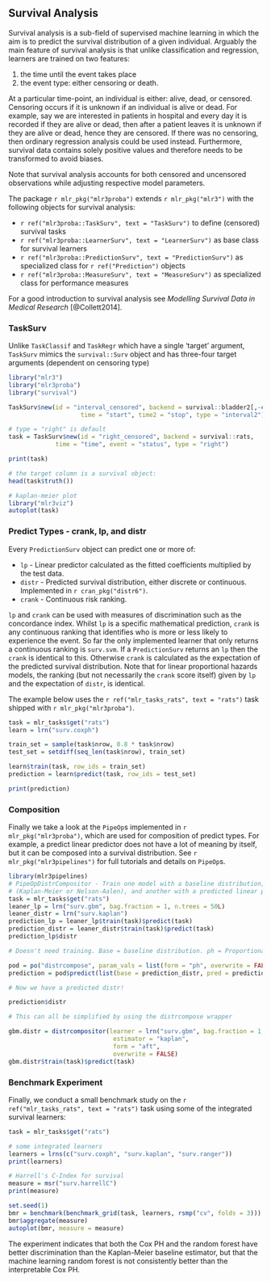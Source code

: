 ## Survival Analysis {#survival}

Survival analysis is a sub-field of supervised machine learning in which the aim is to predict the survival distribution of a given individual.
Arguably the main feature of survival analysis is that unlike classification and regression, learners are trained on two features:

1. the time until the event takes place
2. the event type: either censoring or death.

At a particular time-point, an individual is either: alive, dead, or censored.
Censoring occurs if it is unknown if an individual is alive or dead.
For example, say we are interested in patients in hospital and every day it is recorded if they are alive or dead, then after a patient leaves it is unknown if they are alive or dead, hence they are censored.
If there was no censoring, then ordinary regression analysis could be used instead.
Furthermore, survival data contains solely positive values and therefore needs to be transformed to avoid biases.

Note that survival analysis accounts for both censored and uncensored observations while adjusting respective model parameters.

The package `r mlr_pkg("mlr3proba")` extends `r mlr_pkg("mlr3")` with the following objects for survival analysis:

* `r ref("mlr3proba::TaskSurv", text = "TaskSurv")` to define (censored) survival tasks
* `r ref("mlr3proba::LearnerSurv", text = "LearnerSurv")` as base class for survival learners
* `r ref("mlr3proba::PredictionSurv", text = "PredictionSurv")` as specialized class for `r ref("Prediction")` objects
* `r ref("mlr3proba::MeasureSurv", text = "MeasureSurv")` as specialized class for performance measures

For a good introduction to survival analysis see *Modelling Survival Data in Medical Research* [@Collett2014].

### TaskSurv

Unlike `TaskClassif` and `TaskRegr` which have a single 'target' argument, `TaskSurv` mimics the
`survival::Surv` object and has three-four target arguments (dependent on censoring type)

```r
library("mlr3")
library("mlr3proba")
library("survival")

TaskSurv$new(id = "interval_censored", backend = survival::bladder2[,-c(1, 7)],
                    time = "start", time2 = "stop", type = "interval2")

# type = "right" is default
task = TaskSurv$new(id = "right_censored", backend = survival::rats,
             time = "time", event = "status", type = "right")

print(task)

# the target column is a survival object:
head(task$truth())

# kaplan-meier plot
library("mlr3viz")
autoplot(task)
```

### Predict Types - crank, lp, and distr

Every `PredictionSurv` object can predict one or more of:

* `lp` - Linear predictor calculated as the fitted coefficients multiplied by the test data.
* `distr` - Predicted survival distribution, either discrete or continuous. Implemented in `r cran_pkg("distr6")`.
* `crank` - Continuous risk ranking.

`lp` and `crank` can be used with measures of discrimination such as the concordance index.
Whilst `lp` is a specific mathematical prediction, `crank` is any continuous ranking that identifies who is more or less likely to experience the event.
So far the only implemented learner that only returns a continuous ranking is `surv.svm`.
If a `PredictionSurv` returns an `lp` then the `crank` is identical to this.
Otherwise `crank` is calculated as the expectation of the predicted survival distribution.
Note that for linear proportional hazards models, the ranking (but not necessarily the `crank` score itself) given by `lp` and the expectation of `distr`, is identical.

The example below uses the `r ref("mlr_tasks_rats", text = "rats")` task shipped with `r mlr_pkg("mlr3proba")`.

```r
task = mlr_tasks$get("rats")
learn = lrn("surv.coxph")

train_set = sample(task$nrow, 0.8 * task$nrow)
test_set = setdiff(seq_len(task$nrow), train_set)

learn$train(task, row_ids = train_set)
prediction = learn$predict(task, row_ids = test_set)

print(prediction)
```

### Composition

Finally we take a look at the `PipeOp`s implemented in `r mlr_pkg("mlr3proba")`, which are used for composition of predict types.
For example, a predict linear predictor does not have a lot of meaning by itself, but it can be composed into a survival distribution.
See `r mlr_pkg("mlr3pipelines")` for full tutorials and details on `PipeOp`s.


```r
library(mlr3pipelines)
# PipeOpDistrCompositor - Train one model with a baseline distribution,
# (Kaplan-Meier or Nelson-Aalen), and another with a predicted linear predictor.
task = mlr_tasks$get("rats")
leaner_lp = lrn("surv.gbm", bag.fraction = 1, n.trees = 50L)
leaner_distr = lrn("surv.kaplan")
prediction_lp = leaner_lp$train(task)$predict(task)
prediction_distr = leaner_distr$train(task)$predict(task)
prediction_lp$distr

# Doesn't need training. Base = baseline distribution. ph = Proportional hazards.

pod = po("distrcompose", param_vals = list(form = "ph", overwrite = FALSE))
prediction = pod$predict(list(base = prediction_distr, pred = prediction_lp))$output

# Now we have a predicted distr!

prediction$distr

# This can all be simplified by using the distrcompose wrapper

gbm.distr = distrcompositor(learner = lrn("surv.gbm", bag.fraction = 1, n.trees = 50L),
                             estimator = "kaplan",
                             form = "aft",
                             overwrite = FALSE)
gbm.distr$train(task)$predict(task)
```

### Benchmark Experiment

Finally, we conduct a small benchmark study on the `r ref("mlr_tasks_rats", text = "rats")` task using some of the integrated survival learners:

```r
task = mlr_tasks$get("rats")

# some integrated learners
learners = lrns(c("surv.coxph", "surv.kaplan", "surv.ranger"))
print(learners)

# Harrell's C-Index for survival
measure = msr("surv.harrellC")
print(measure)

set.seed(1)
bmr = benchmark(benchmark_grid(task, learners, rsmp("cv", folds = 3)))
bmr$aggregate(measure)
autoplot(bmr, measure = measure)
```

The experiment indicates that both the Cox PH and the random forest have better discrimination than the Kaplan-Meier baseline estimator, but that the machine learning random forest is not consistently better than the interpretable Cox PH.
